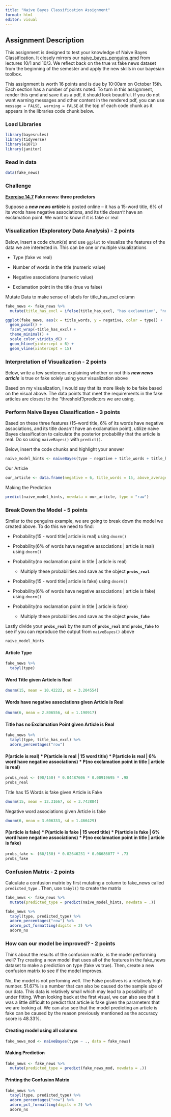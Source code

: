 ```yaml
---
title: "Naive Bayes Classification Assignment"
format: html
editor: visual
---
```


## Assignment Description

This assignment is designed to test your knowledge of Naive Bayes Classification. It closely mirrors our [naive_bayes_penguins.qmd](https://github.com/NSF-ALL-SPICE-Alliance/DS400/blob/main/week7/naive_bayes_penguins.qmd) from lectures 10/1 and 10/3. We reflect back on the true vs fake news dataset from the beginning of the semester and apply the new skills in our bayesian toolbox.

This assignment is worth 16 points and is due by 10:00am on October 15th. Each section has a number of points noted. To turn in this assignment, render this qmd and save it as a pdf, it should look beautiful. If you do not want warning messages and other content in the rendered pdf, you can use `message = FALSE, warning = FALSE` at the top of each code chunk as it appears in the libraries code chunk below.

### Load Libraries

```r
library(bayesrules)
library(tidyverse)
library(e1071)
library(janitor)
```

### Read in data

```r
data(fake_news)
```

### Challenge

[**Exercise 14.7**](https://www.bayesrulesbook.com/chapter-14#exercises-13) **Fake news: three predictors**

Suppose a ***new news article*** is posted online – it has a 15-word title, 6% of its words have negative associations, and its title *doesn’t* have an exclamation point. We want to know if it is fake or real

### Visualization (Exploratory Data Analysis) - 2 points

Below, insert a code chunk(s) and use `ggplot` to visualize the features of the data we are interested in. This can be one or multiple visualizations

-   Type (fake vs real)

-   Number of words in the title (numeric value)

-   Negative associations (numeric value)

-   Exclamation point in the title (true vs false)

Mutate Data to make sense of labels for title_has_excl column

```r
fake_news <- fake_news %>%
  mutate(title_has_excl = ifelse(title_has_excl, "has exclamation", "no exclamation"))
```

```r
ggplot(fake_news, aes(x = title_words, y = negative, color = type)) +
  geom_point() +
  facet_wrap(~title_has_excl) +
  theme_minimal() +
  scale_color_viridis_d() +
  geom_hline(yintercept = 6) +
  geom_vline(xintercept = 15)
```

### Interpretation of Visualization - 2 points

Below, write a few sentences explaining whether or not this ***new news article*** is true or fake solely using your visualization above

Based on my visualization, I would say that its more likely to be fake based on the visual above. The data points that meet the requirements in the fake articles are closest to the "threshold"/predictors we are using.

### Perform Naive Bayes Classification - 3 points

Based on these three features (15-word title, 6% of its words have negative associations, and its title *doesn’t* have an exclamation point), utilize naive Bayes classification to calculate the posterior probability that the article is real. Do so using `naiveBayes()` with `predict()`.

Below, insert the code chunks and highlight your answer

```r
naive_model_hints <- naiveBayes(type ~ negative + title_words + title_has_excl, data = fake_news)
```

Our Article

```r
our_article <- data.frame(negative = 6, title_words = 15, above_average_weight = "no exclamation")
```

Making the Prediction

```r
predict(naive_model_hints, newdata = our_article, type = "raw")
```

### Break Down the Model - 5 points

Similar to the penguins example, we are going to break down the model we created above. To do this we need to find:

-   Probability(15 - word title\| article is real) using `dnorm()`

-   Probability(6% of words have negative associations \| article is real) using `dnorm()`

-   Probability(no exclamation point in title \| article is real)

    -   Multiply these probabilities and save as the object **`probs_real`**

-   Probability(15 - word title\| article is fake) using `dnorm()`

-   Probability(6% of words have negative associations \| article is fake) using `dnorm()`

-   Probability(no exclamation point in title \| article is fake)

    -   Multiply these probabilities and save as the object **`probs_fake`**

Lastly divide your **`probs_real`** by the sum of **`probs_real`** and **`probs_fake`** to see if you can reproduce the output from `naiveBayes()` above

```r
naive_model_hints
```

#### Article Type

```r
fake_news %>% 
  tabyl(type) 
```

#### Word Title given Article is Real

```r
dnorm(15, mean = 10.42222, sd = 3.204554)
```

#### Words have negative associations given Article is Real

```r
dnorm(6, mean = 2.806556, sd = 1.190917)
```

#### Title has no Exclamation Point given Article is Real

```r
fake_news %>% 
  tabyl(type, title_has_excl) %>% 
  adorn_percentages("row")
```

#### P(article is real) \* P(article is real \| 15 word title) \* P(article is real \| 6% word have negative associations) \* P(no exclamation point in title \| article is real)

```r
probs_real <- (90/150) * 0.04487606 * 0.00919695 * .98
probs_real
```

Title has 15 Words is fake given Article is Fake

```r
dnorm(15, mean = 12.31667, sd = 3.743884)
```

Negative word associations given Article is fake

```r
dnorm(6, mean = 3.606333, sd = 1.466429)
```

#### P(article is fake) \* P(article is fake \| 15 word title) \* P(article is fake \| 6% word have negative associations) \* P(no exclamation point in title \| article is fake)

```r
probs_fake <- (60/150) * 0.02646231 * 0.08686077 * .73
probs_fake
```

### Confusion Matrix - 2 points

Calculate a confusion matrix by first mutating a column to fake_news called `predicted_type` . Then, use `tabyl()` to create the matrix

```r
fake_news <- fake_news %>% 
  mutate(predicted_type = predict(naive_model_hints, newdata = .))
```

```r
fake_news %>% 
  tabyl(type, predicted_type) %>% 
  adorn_percentages("row") %>% 
  adorn_pct_formatting(digits = 2) %>%
  adorn_ns
```

### How can our model be improved? - 2 points

Think about the results of the confusion matrix, is the model performing well? Try creating a new model that uses all of the features in the fake_news dataset to make a prediction on type (fake vs true). Then, create a new confusion matrix to see if the model improves.

No, the model is not perfoming well. The False positives is a relatively high number. 51.67% is a number that can also be caused do the sample size of our data. This data is relatively small which may lead to a possibility of under fitting. When looking back at the first visual, we can also see that it was a little difficult to predict that article is fake given the parameters that we are looking at. We can also see that the model predicting an article is fake can be caused by the reason previously mentioned as the accuracy score is 48.33%.

#### Creating model using all columns

```r
fake_news_mod <- naiveBayes(type ~ ., data = fake_news)
```

#### Making Prediction

```r
fake_news <- fake_news %>% 
  mutate(predicted_type = predict(fake_news_mod, newdata = .))
```

#### Printing the Confusion Matrix

```r
fake_news %>% 
  tabyl(type, predicted_type) %>% 
  adorn_percentages("row") %>% 
  adorn_pct_formatting(digits = 2) %>%
  adorn_ns
```
